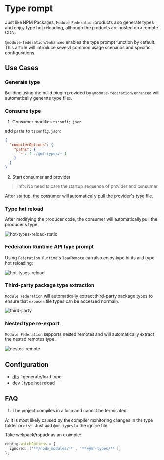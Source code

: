 # Type rompt

Just like NPM Packages, `Module Federation` products also generate types and enjoy type hot reloading, although the products are hosted on a remote CDN.

`@module-federation/enhanced` enables the type prompt function by default. This article will introduce several common usage scenarios and specific configurations.

## Use Cases

### Generate type

Building using the build plugin provided by `@module-federation/enhanced` will automatically generate type files.

### Consume type

1. Consumer modifies `tsconfig.json`

add `paths` to `tsconfig.json`:

```json
{
  "compilerOptions": {
    "paths": {
      "*": ["./@mf-types/*"]
    }
  }
}
```

2. Start consumer and provider

> info: No need to care the startup sequence of provider and consumer

After startup, the consumer will automatically pull the provider's type file.

### Type hot reload

After modifying the producer code, the consumer will automatically pull the producer's type.

![hot-types-reload-static](@public/guide/type-prompt/hot-types-reload-static.gif)

### Federation Runtime API type prompt

Using `Federation Runtime`'s `loadRemote` can also enjoy type hints and type hot reloading:

![hot-types-reload](@public/guide/type-prompt/hot-types-reload.gif)

### Third-party package type extraction

`Module Federation` will automatically extract third-party package types to ensure that `exposes` file types can be accessed normally.

![third-party](@public/guide/type-prompt/third-party.jpg)

### Nested type re-export

`Module Federation` supports nested remotes and will automatically extract the nested remotes type.

![nested-remote](@public/guide/type-prompt/nested-remote.jpg)

## Configuration

- [dts](../../configure/dts)：generate/load type
- [dev](../../configure/dev)：type hot reload

## FAQ

1. The project compiles in a loop and cannot be terminated

A: It is most likely caused by the compiler monitoring changes in the type folder or `dist`. Just add `@mf-types` to the ignore file.

Take webpack/rspack as an example:

```ts
config.watchOptions = {
  ignored: ['**/node_modules/**', '**/@mf-types/**'],
};
```
